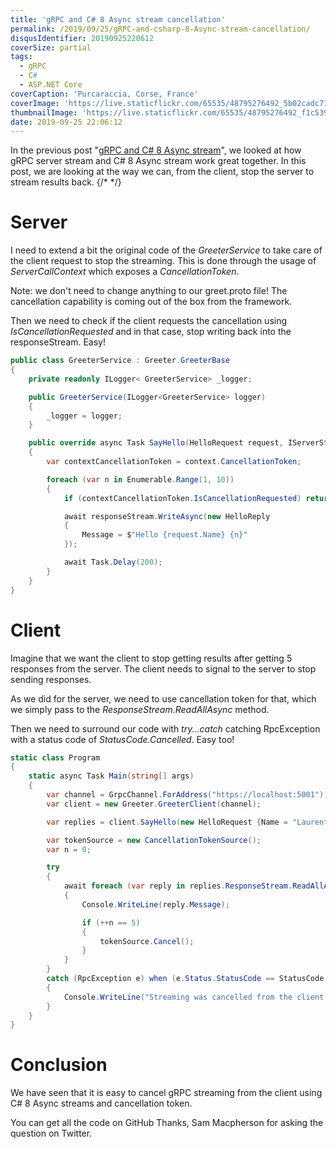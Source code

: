 ```yaml
---
title: 'gRPC and C# 8 Async stream cancellation'
permalink: /2019/09/25/gRPC-and-csharp-8-Async-stream-cancellation/
disqusIdentifier: 20190925220612
coverSize: partial
tags:
  - gRPC
  - C#
  - ASP.NET Core
coverCaption: 'Purcaraccia, Corse, France'
coverImage: 'https://live.staticflickr.com/65535/48795276492_5b02cadc71_h.jpg'
thumbnailImage: 'https://live.staticflickr.com/65535/48795276492_f1c5396f9c_q.jpg'
date: 2019-09-25 22:06:12
---
```

In the previous post "[gRPC and C# 8 Async stream](https://laurentkempe.com/2019/09/18/gRPC-and-csharp-8-Async-stream/)", we looked at how gRPC server stream and C# 8 Async stream work great together. In this post, we are looking at the way we can, from the client, stop the server to stream results back.
{/* <!-- more --> */}
# Server

I need to extend a bit the original code of the *GreeterService* to take care of the client request to stop the streaming. This is done through the usage of *ServerCallContext* which exposes a *CancellationToken*.

<Alert mode="info">
Note: we don't need to change anything to our greet.proto file! The cancellation capability is coming out of the box from the framework.
</Alert>

Then we need to check if the client requests the cancellation using *IsCancellationRequested* and in that case, stop writing back into the responseStream. Easy!

```csharp {data-file=GreeterService.cs}
public class GreeterService : Greeter.GreeterBase
{
    private readonly ILogger< GreeterService> _logger;

    public GreeterService(ILogger<GreeterService> logger)
    {
        _logger = logger;
    }

    public override async Task SayHello(HelloRequest request, IServerStreamWriter<HelloReply> responseStream, ServerCallContext context)
    {
        var contextCancellationToken = context.CancellationToken;

        foreach (var n in Enumerable.Range(1, 10))
        {
            if (contextCancellationToken.IsCancellationRequested) return;

            await responseStream.WriteAsync(new HelloReply
            {
                Message = $"Hello {request.Name} {n}"
            });

            await Task.Delay(200);
        }
    }
}
```

# Client

Imagine that we want the client to stop getting results after getting 5 responses from the server. The client needs to signal to the server to stop sending responses.

As we did for the server, we need to use cancellation token for that, which we simply pass to the *ResponseStream.ReadAllAsync* method.

Then we need to surround our code with *try...catch* catching RpcException with a status code of *StatusCode.Cancelled*. Easy too!

```csharp {data-file=Program.cs}
static class Program
{
    static async Task Main(string[] args)
    {
        var channel = GrpcChannel.ForAddress("https://localhost:5001");
        var client = new Greeter.GreeterClient(channel);

        var replies = client.SayHello(new HelloRequest {Name = "Laurent"});

        var tokenSource = new CancellationTokenSource();
        var n = 0;

        try
        {
            await foreach (var reply in replies.ResponseStream.ReadAllAsync(tokenSource.Token))
            {
                Console.WriteLine(reply.Message);

                if (++n == 5)
                {
                    tokenSource.Cancel();
                }
            }
        }
        catch (RpcException e) when (e.Status.StatusCode == StatusCode.Cancelled)
        {
            Console.WriteLine("Streaming was cancelled from the client!");
        }
    }
}
```

# Conclusion

We have seen that it is easy to cancel gRPC streaming from the client using C# 8 Async streams and cancellation token.

You can get all the code on GitHub
<GitHubCard user="laurentkempe" repo="grpcAsyncStreamCancellation" />
Thanks, Sam Macpherson for asking the question on Twitter.

<Tweet id="https://twitter.com/ichpuchtli/status/1174567298226503680" />
